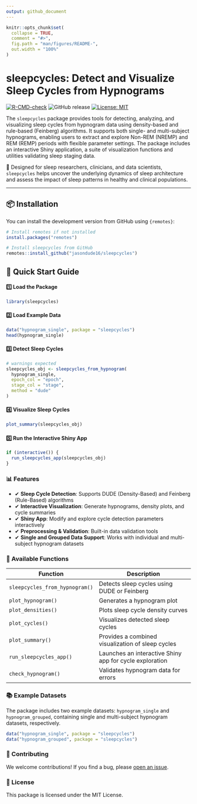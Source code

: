 ```yaml
---
output: github_document
---
```


<!-- README.md is generated from README.Rmd. Please edit that file -->

```r
knitr::opts_chunk$set(
  collapse = TRUE,
  comment = "#>",
  fig.path = "man/figures/README-",
  out.width = "100%"
)
```

# sleepcycles: Detect and Visualize Sleep Cycles from Hypnograms

  <!-- badges: start -->
  [![R-CMD-check](https://github.com/JasonDude16/sleepcycles/actions/workflows/R-CMD-check.yaml/badge.svg)](https://github.com/JasonDude16/sleepcycles/actions/workflows/R-CMD-check.yaml)
  ![GitHub release](https://img.shields.io/github/v/release/JasonDude16/sleepcycles)
  [![License: MIT](https://img.shields.io/badge/License-MIT-yellow.svg)](https://opensource.org/licenses/MIT)
  <!-- badges: end -->

The `sleepcycles` package provides tools for detecting, analyzing, and visualizing sleep cycles from hypnogram data using density-based and rule-based (Feinberg) algorithms. It supports both single- and multi-subject hypnograms, enabling users to extract and explore Non-REM (NREMP) and REM (REMP) periods with flexible parameter settings. The package includes an interactive Shiny application, a suite of visualization functions and utilities validating sleep staging data. 

📌 Designed for sleep researchers, clinicians, and data scientists, `sleepcycles` helps uncover the underlying dynamics of sleep architecture and assess the impact of sleep patterns in healthy and clinical populations.

------------------------------------------------------------------------

## **📦 Installation**

You can install the development version from GitHub using `{remotes}`:

``` r
# Install remotes if not installed
install.packages("remotes")

# Install sleepcycles from GitHub
remotes::install_github("jasondude16/sleepcycles")
```

## 🚀 Quick Start Guide

#### 1️⃣ Load the Package

```r
library(sleepcycles)
```

#### 2️⃣ Load Example Data

```r
data("hypnogram_single", package = "sleepcycles")
head(hypnogram_single)
```

#### 3️⃣ Detect Sleep Cycles

```r
# warnings expected
sleepcycles_obj <- sleepcycles_from_hypnogram(
  hypnogram_single, 
  epoch_col = "epoch", 
  stage_col = "stage", 
  method = "dude"
)
```

#### 4️⃣ Visualize Sleep Cycles

```r
plot_summary(sleepcycles_obj)
```

#### 5️⃣ Run the Interactive Shiny App

```r
if (interactive()) {
  run_sleepcycles_app(sleepcycles_obj)
}
```

### 📊 Features
- ✔ **Sleep Cycle Detection**: Supports DUDE (Density-Based) and Feinberg (Rule-Based) algorithms
- ✔ **Interactive Visualization**: Generate hypnograms, density plots, and cycle summaries
- ✔ **Shiny App**: Modify and explore cycle detection parameters interactively 
- ✔ **Preprocessing & Validation**: Built-in data validation tools 
- ✔ **Single and Grouped Data Support**: Works with individual and multi-subject hypnogram datasets

### 📖 Available Functions

| **Function**                      | **Description**                                         |
|------------------------------------|---------------------------------------------------------|
| `sleepcycles_from_hypnogram()`     | Detects sleep cycles using DUDE or Feinberg            |
| `plot_hypnogram()`                 | Generates a hypnogram plot                             |
| `plot_densities()`                 | Plots sleep cycle density curves                      |
| `plot_cycles()`                    | Visualizes detected sleep cycles                      |
| `plot_summary()`                   | Provides a combined visualization of sleep cycles     |
| `run_sleepcycles_app()`            | Launches an interactive Shiny app for cycle exploration |
| `check_hypnogram()`                | Validates hypnogram data for errors                   |

### 📚 Example Datasets
The package includes two example datasets: `hypnogram_single` and `hypnogram_grouped`, containing single and multi-subject hypnogram datasets, respectively.

```r
data("hypnogram_single", package = "sleepcycles")
data("hypnogram_grouped", package = "sleepcycles")
```

### 📌 Contributing
We welcome contributions! If you find a bug, please [open an issue](https://github.com/JasonDude16/sleepcycles/issues).

### 📜 License
This package is licensed under the MIT License.
